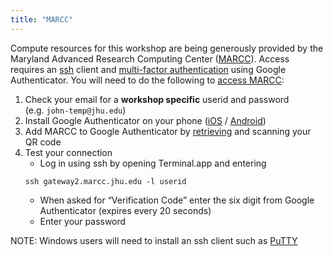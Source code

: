 ```yaml
---
title: "MARCC"
---
```


Compute resources for this workshop are being generously provided by the Maryland Advanced Research Computing Center ([MARCC](https://www.marcc.jhu.edu)).  Access requires an [ssh](https://en.wikipedia.org/wiki/Secure_Shell) client and [multi-factor authentication](https://en.wikipedia.org/wiki/Multi-factor_authentication) using Google Authenticator.  You will need to do the following to [access MARCC](https://www.marcc.jhu.edu/getting-started/connecting-to-marcc/):

1. Check your email for a **workshop specific** userid and password (e.g. `john-temp@jhu.edu`)
1. Install Google Authenticator on your phone ([iOS](https://itunes.apple.com/us/app/google-authenticator/id388497605) / [Android](https://play.google.com/store/apps/details?id=com.google.android.apps.authenticator2))
1. Add MARCC to Google Authenticator by [retrieving](https://password.marcc.jhu.edu/?action=qrretrieve) and scanning your QR code
1. Test your connection
    - Log in using ssh by opening Terminal.app and entering
    ```
    ssh gateway2.marcc.jhu.edu -l userid
    ```
    - When asked for "Verification Code" enter the six digit from Google Authenticator (expires every 20 seconds)
    - Enter your password

NOTE: Windows users will need to install an ssh client such as [PuTTY](https://www.chiark.greenend.org.uk/~sgtatham/putty/latest.html) 
